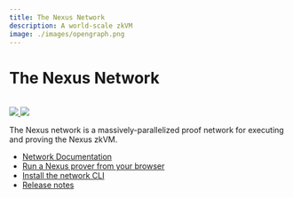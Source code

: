 ```yaml
---
title: The Nexus Network
description: A world-scale zkVM
image: ./images/opengraph.png
---
```




# The Nexus Network

<br />

<div style={{display: "flex"}}>
    <a href="https://twitter.com/NexusLabsHQ" style={{marginRight: 3}}>
        <img src="https://img.shields.io/badge/Twitter-black?logo=x&logoColor=white"/>
    </a>
    <a href="https://nexus.xyz/network" style={{marginRight: 3}}>
        <img src="https://img.shields.io/static/v1?label=Stage&message=Beta&color=2BB4AB"/>
    </a>
</div>

The Nexus network is a massively-parallelized proof network for executing and proving the Nexus zkVM.

* [Network Documentation](https://nexus.xyz/network#network-faqs)
* [Run a Nexus prover from your browser](https://beta.nexus.xyz/)
* [Install the network CLI](https://github.com/nexus-xyz/network-api/blob/main/clients/cli/README.md)
* [Release notes](https://github.com/nexus-xyz/network-api/releases/)
